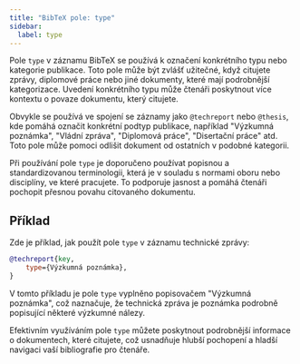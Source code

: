 ```yaml
---
title: "BibTeX pole: type"
sidebar:
  label: type
---
```



Pole `type` v záznamu BibTeX se používá k označení konkrétního typu nebo kategorie publikace. Toto pole může být zvlášť užitečné, když citujete zprávy, diplomové práce nebo jiné dokumenty, které mají podrobnější kategorizace. Uvedení konkrétního typu může čtenáři poskytnout více kontextu o povaze dokumentu, který citujete.

<CiteDrive />

Obvykle se používá ve spojení se záznamy jako `@techreport` nebo `@thesis`, kde pomáhá označit konkrétní podtyp publikace, například "Výzkumná poznámka", "Vládní zpráva", "Diplomová práce", "Disertační práce" atd. Toto pole může pomoci odlišit dokument od ostatních v podobné kategorii.

Při používání pole `type` je doporučeno používat popisnou a standardizovanou terminologii, která je v souladu s normami oboru nebo disciplíny, ve které pracujete. To podporuje jasnost a pomáhá čtenáři pochopit přesnou povahu citovaného dokumentu.

## Příklad

Zde je příklad, jak použít pole `type` v záznamu technické zprávy:

```bibtex
@techreport{key,
    type={Výzkumná poznámka},
}
```

V tomto příkladu je pole `type` vyplněno popisovačem "Výzkumná poznámka", což naznačuje, že technická zpráva je poznámka podrobně popisující některé výzkumné nálezy.

Efektivním využíváním pole `type` můžete poskytnout podrobnější informace o dokumentech, které citujete, což usnadňuje hlubší pochopení a hladší navigaci vaší bibliografie pro čtenáře.
